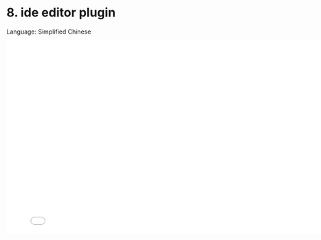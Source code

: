 # 8. ide editor plugin

Language: Simplified Chinese

<iframe src="//player.bilibili.com/player.html?bvid=BV1Tg411Z74J&page=1"
    width="800"
    height="450"
    frameborder="0"
    allowfullscreen
    scrolling="no"
    border="0"
    framespacing="0"
    allowfullscreen="true">
</iframe>
